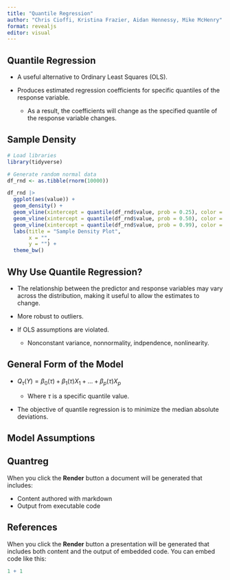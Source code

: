 ```yaml
---
title: "Quantile Regression"
author: "Chris Cioffi, Kristina Frazier, Aidan Hennessy, Mike McHenry"
format: revealjs
editor: visual
---
```


## Quantile Regression

- A useful alternative to Ordinary Least Squares (OLS).

- Produces estimated regression coefficients for specific quantiles of the response variable.

  - As a result, the coefficients will change as the specified quantile of the response variable changes.
  
## Sample Density
  
```r
# Load libraries
library(tidyverse)

# Generate random normal data
df_rnd <- as.tibble(rnorm(10000))

df_rnd |>
  ggplot(aes(value)) +
  geom_density() +
  geom_vline(xintercept = quantile(df_rnd$value, prob = 0.25), color = "red") +
  geom_vline(xintercept = quantile(df_rnd$value, prob = 0.50), color = "black") +
  geom_vline(xintercept = quantile(df_rnd$value, prob = 0.99), color = "blue") +
  labs(title = "Sample Density Plot",
       x = "",
       y = "") +
  theme_bw()
```

  
## Why Use Quantile Regression?

- The relationship between the predictor and response variables may vary across the distribution, making it useful to allow the estimates to change.

- More robust to outliers.

- If OLS assumptions are violated.

  - Nonconstant variance, nonnormality, indpendence, nonlinearity.
  
## General Form of the Model

- $Q_\tau(Y) = \beta_0(\tau) + \beta_1(\tau)X_1 + ... + \beta_p(\tau)X_p$

  - Where $\tau$ is a specific quantile value.

- The objective of quantile regression is to minimize the median absolute deviations.

## Model Assumptions

## Quantreg

When you click the **Render** button a document will be generated that includes:

-   Content authored with markdown
-   Output from executable code

## References

When you click the **Render** button a presentation will be generated that includes both content and the output of embedded code. You can embed code like this:

```r
1 + 1
```
